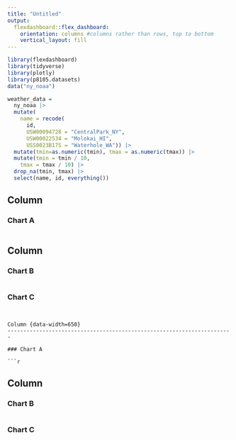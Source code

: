 ```yaml
---
title: "Untitled"
output: 
  flexdashboard::flex_dashboard:
    orientation: columns #columns rather than rows, top to bottom 
    vertical_layout: fill
---
```


```r
library(flexdashboard)
library(tidyverse)
library(plotly)
library(p8105.datasets)
data("ny_noaa")
```


```r
weather_data = 
  ny_noaa |>
  mutate(
    name = recode(
      id, 
      USW00094728 = "CentralPark_NY", 
      USW00022534 = "Molokai_HI",
      USS0023B17S = "Waterhole_WA")) |>
  mutate(tmin=as.numeric(tmin), tmax = as.numeric(tmax)) |>
  mutate(tmin = tmin / 10,
    tmax = tmax / 10) |>
  drop_na(tmin, tmax) |>
  select(name, id, everything())
```

Column {data-width=650} 
-----------------------------------------------------------------------

### Chart A

```r

```

Column {data-width=350}
-----------------------------------------------------------------------

### Chart B

```r

```

### Chart C

```r

```


```

Column {data-width=650}
-----------------------------------------------------------------------

### Chart A

```r

```

Column {data-width=350}
-----------------------------------------------------------------------

### Chart B

```r

```

### Chart C

```r

```

